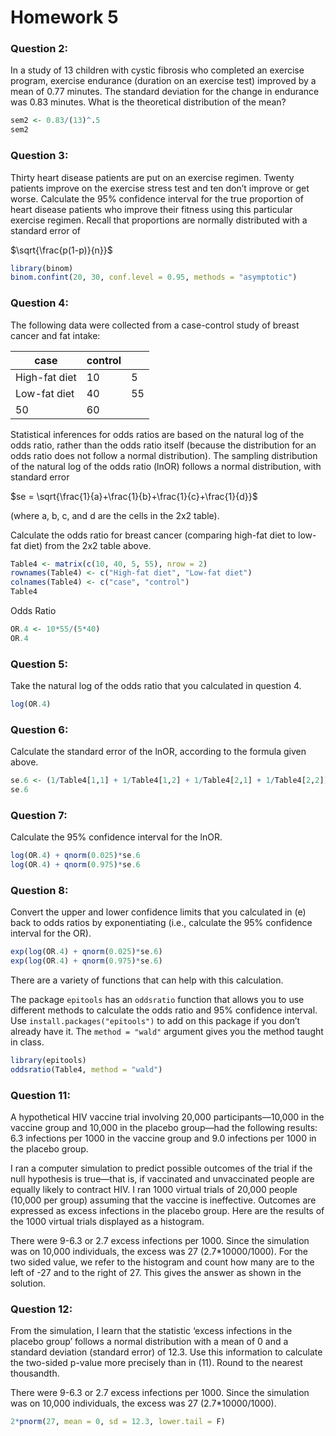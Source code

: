 Homework 5
========================================================

### Question 2:

In a study of 13 children with cystic fibrosis who completed an exercise program, exercise endurance (duration on an exercise test) improved by a mean of 0.77 minutes. The standard deviation for the change in endurance was 0.83 minutes. What is the theoretical distribution of the mean?

```r
sem2 <- 0.83/(13)^.5
sem2
```

### Question 3:

Thirty heart disease patients are put on an exercise regimen. Twenty patients improve on the exercise stress test and ten don’t improve or get worse. Calculate the 95% confidence interval for the true proportion of heart disease patients who improve their fitness using this particular exercise regimen. Recall that proportions are normally distributed with a standard error of

$\sqrt{\frac{p(1-p)}{n}}$

```r
library(binom)
binom.confint(20, 30, conf.level = 0.95, methods = "asymptotic")
```

### Question 4:

The following data were collected from a case-control study of breast cancer and fat intake:

 | case  | control
--- | --- | ---
High-fat diet	| 10	| 5
Low-fat diet	| 40	| 55
 | 50 |	60

Statistical inferences for odds ratios are based on the natural log of the odds ratio, rather than the odds ratio itself (because the distribution for an odds ratio does not follow a normal distribution). The sampling distribution of the natural log of the odds ratio (lnOR) follows a normal distribution, with standard error

$se = \sqrt{\frac{1}{a}+\frac{1}{b}+\frac{1}{c}+\frac{1}{d}}$

(where a, b, c, and d are the cells in the 2x2 table).

Calculate the odds ratio for breast cancer (comparing high-fat diet to low-fat diet) from the 2x2 table above.

```r
Table4 <- matrix(c(10, 40, 5, 55), nrow = 2)
rownames(Table4) <- c("High-fat diet", "Low-fat diet")
colnames(Table4) <- c("case", "control")
Table4
```

Odds Ratio
```r
OR.4 <- 10*55/(5*40)
OR.4
```

### Question 5:

Take the natural log of the odds ratio that you calculated in question 4.

```r
log(OR.4)
```

### Question 6:

Calculate the standard error of the lnOR, according to the formula given above.

```r
se.6 <- (1/Table4[1,1] + 1/Table4[1,2] + 1/Table4[2,1] + 1/Table4[2,2])^0.5
se.6
```

### Question 7:

Calculate the 95% confidence interval for the lnOR.

```r
log(OR.4) + qnorm(0.025)*se.6
log(OR.4) + qnorm(0.975)*se.6
```

### Question 8:

Convert the upper and lower confidence limits that you calculated in (e) back to odds ratios by exponentiating (i.e., calculate the 95% confidence interval for the OR).

```r
exp(log(OR.4) + qnorm(0.025)*se.6)
exp(log(OR.4) + qnorm(0.975)*se.6)
```

There are a variety of functions that can help with this calculation.

The package `epitools` has an `oddsratio` function that allows you to use different methods to calculate the odds ratio and 95% confidence interval. Use `install.packages("epitools")` to add on this package if you don't already have it. The `method = "wald"` argument gives you the method taught in class. 

```r
library(epitools)
oddsratio(Table4, method = "wald")
```

### Question 11:

A hypothetical HIV vaccine trial involving 20,000 participants—10,000 in the vaccine group and 10,000 in the placebo group—had the following results: 6.3 infections per 1000 in the vaccine group and 9.0 infections per 1000 in the placebo group.

I ran a computer simulation to predict possible outcomes of the trial if the null hypothesis is true—that is, if vaccinated and unvaccinated people are equally likely to contract HIV. I ran 1000 virtual trials of 20,000 people (10,000 per group) assuming that the vaccine is ineffective. Outcomes are expressed as excess infections in the placebo group. Here are the results of the 1000 virtual trials displayed as a histogram.

There were 9-6.3 or 2.7 excess infections per 1000. Since the simulation was on 10,000 individuals, the excess was 27 (2.7*10000/1000). For the two sided value, we refer to the histogram and count how many are to the left of -27 and to the right of 27. This gives the answer as shown in the solution.

### Question 12:

From the simulation, I learn that the statistic ‘excess infections in the placebo group’ follows a normal distribution with a mean of 0 and a standard deviation (standard error) of 12.3. Use this information to calculate the two-sided p-value more precisely than in (11). Round to the nearest thousandth.

There were 9-6.3 or 2.7 excess infections per 1000. Since the simulation was on 10,000 individuals, the excess was 27 (2.7*10000/1000). 

```r
2*pnorm(27, mean = 0, sd = 12.3, lower.tail = F)
```
